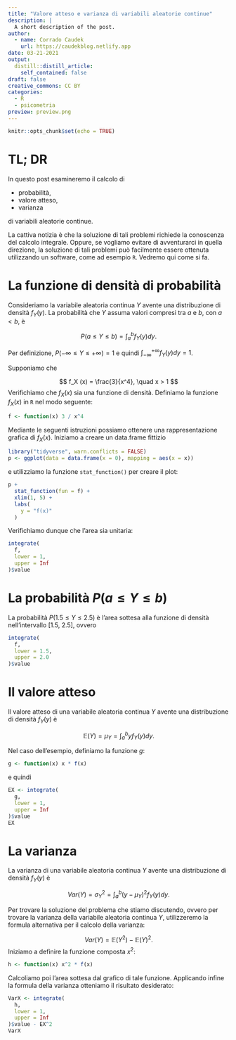 ```yaml
---
title: "Valore atteso e varianza di variabili aleatorie continue"
description: |
  A short description of the post.
author:
  - name: Corrado Caudek
    url: https://caudekblog.netlify.app
date: 03-21-2021
output:
  distill::distill_article:
    self_contained: false
draft: false
creative_commons: CC BY
categories:
  - R
  - psicometria
preview: preview.png
---
```



```r
knitr::opts_chunk$set(echo = TRUE)
```

# TL; DR

In questo post esamineremo il calcolo di

- probabilità, 
- valore atteso,
- varianza 

di variabili aleatorie continue. 

La cattiva notizia è che la soluzione di tali problemi richiede la conoscenza del calcolo integrale. Oppure, se vogliamo evitare di avventurarci in quella direzione, la soluzione di tali problemi può facilmente essere ottenuta utilizzando un software, come ad esempio `R`.  Vedremo qui come si fa.

# La funzione di densità di probabilità

Consideriamo la variabile aleatoria continua $Y$ avente una distribuzione di densità $f_Y(y)$. La probabilità che $Y$ assuma valori compresi tra $a$ e $b$, con $a<b$, è

$$
P(a \leq Y \leq b) = \int_a^b f_Y(y) dy.
$$

Per definizione, $P(-\infty \leq Y \leq +\infty) = 1$ e quindi $\int_{-\infty}^{+\infty} f_Y(y) dy = 1$.

Supponiamo che 

$$
f_X (x) = \frac{3}{x^4}, \quad x > 1
$$
Verifichiamo che $f_X (x)$ sia una funzione di densità. Definiamo la funzione $f_X (x)$ in `R` nel modo seguente:

```r
f <- function(x) 3 / x^4
```

Mediante le seguenti istruzioni possiamo ottenere una rappresentazione grafica di $f_X(x)$.  Iniziamo a creare un data.frame fittizio

```r
library("tidyverse", warn.conflicts = FALSE)
p <- ggplot(data = data.frame(x = 0), mapping = aes(x = x))
```

e utilizziamo la funzione `stat_function()` per creare il plot:

```r
p + 
  stat_function(fun = f) + 
  xlim(1, 5) +
  labs(
    y = "f(x)"
  )
```

Verifichiamo dunque che l'area sia unitaria:

```r
integrate(
  f, 
  lower = 1, 
  upper = Inf
)$value
```


# La probabilità $P(a \leq Y \leq b)$

La probabilità $P(1.5 \leq Y \leq 2.5)$ è l'area sottesa alla funzione di densità nell'intervallo [1.5, 2.5], ovvero

```r
integrate(
  f, 
  lower = 1.5, 
  upper = 2.0
)$value
```

# Il valore atteso

Il valore atteso di una variabile aleatoria continua $Y$ avente una distribuzione di densità $f_Y(y)$ è 

$$
\mathbb{E}(Y) = \mu_Y = \int_a^b y f_Y(y) dy.
$$

Nel caso dell'esempio, definiamo la funzione $g$:

```r
g <- function(x) x * f(x)
```

e quindi

```r
EX <- integrate(
  g,
  lower = 1,
  upper = Inf
)$value
EX
```

# La varianza


La varianza di una variabile aleatoria continua $Y$ avente una distribuzione di densità $f_Y(y)$ è 

$$
Var(Y) = \sigma^2_Y = \int_a^b (y - \mu_Y)^2 f_Y(y) dy.
$$

Per trovare la soluzione del problema che stiamo discutendo, ovvero per trovare la varianza della variabile aleatoria continua $Y$, utilizzeremo la formula alternativa per il calcolo della varianza:

$$
Var(Y) = \mathbb{E}(Y^2) - \mathbb{E}(Y)^2.
$$
Iniziamo a definire la funzione composta $x^2$:

```r
h <- function(x) x^2 * f(x)
```

Calcoliamo poi l'area sottesa dal grafico di tale funzione. Applicando infine la formula della varianza otteniamo il risultato desiderato:

```r
VarX <- integrate(
  h,
  lower = 1,
  upper = Inf
)$value - EX^2 
VarX
```



